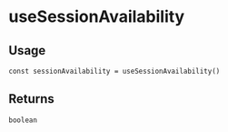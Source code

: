 
<Meta title="triple-web / useSessionAvailability" />

# useSessionAvailability

## Usage

```tsx
const sessionAvailability = useSessionAvailability()
```

## Returns

`boolean`

